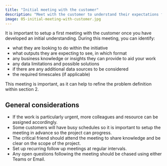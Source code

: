 ```yaml
---
title: "Initial meeting with the customer"
description: "Meet with the customer to understand their expectations for the initiative."
image: 05-initial-meeting-with-customer.jpg
---
```


It is important to setup a first meeting with the customer once you have developed an initial understanding. During this meeting, you can identify:

- what they are looking to do within the initiative
- what outputs they are expecting to see, in which format
- any business knowledge or insights they can provide to aid your work
- any data limitations and possible solutions
- if there are any additional data sources to be considered
- the required timescales (if applicable)

This meeting is important, as it can help to refine the problem definition within section 2.

## General considerations
- If the work is particularly urgent, more colleagues and resource can be assigned accordingly.
- Some customers will have busy schedules so it is important to setup the meeting in advance so the project can progress.
- The critical friend should attend the meeting to share knowledge and be clear on the scope of the project.
- Set up recurring follow up meetings at regular intervals.
- Any open questions following the meeting should be chased using either Teams or Email.